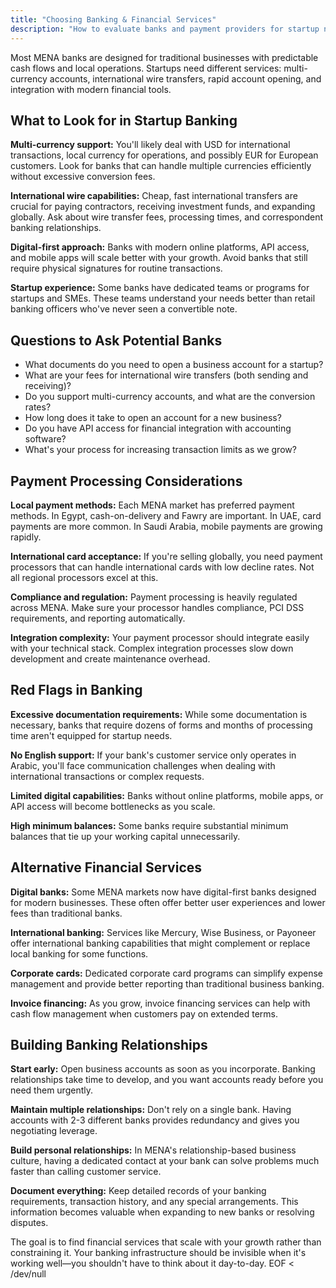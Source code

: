 ```yaml
---
title: "Choosing Banking & Financial Services"
description: "How to evaluate banks and payment providers for startup needs"
---
```


Most MENA banks are designed for traditional businesses with predictable cash flows and local operations. Startups need different services: multi-currency accounts, international wire transfers, rapid account opening, and integration with modern financial tools.

## What to Look for in Startup Banking

**Multi-currency support:** You'll likely deal with USD for international transactions, local currency for operations, and possibly EUR for European customers. Look for banks that can handle multiple currencies efficiently without excessive conversion fees.

**International wire capabilities:** Cheap, fast international transfers are crucial for paying contractors, receiving investment funds, and expanding globally. Ask about wire transfer fees, processing times, and correspondent banking relationships.

**Digital-first approach:** Banks with modern online platforms, API access, and mobile apps will scale better with your growth. Avoid banks that still require physical signatures for routine transactions.

**Startup experience:** Some banks have dedicated teams or programs for startups and SMEs. These teams understand your needs better than retail banking officers who've never seen a convertible note.

## Questions to Ask Potential Banks

- What documents do you need to open a business account for a startup?
- What are your fees for international wire transfers (both sending and receiving)?
- Do you support multi-currency accounts, and what are the conversion rates?
- How long does it take to open an account for a new business?
- Do you have API access for financial integration with accounting software?
- What's your process for increasing transaction limits as we grow?

## Payment Processing Considerations

**Local payment methods:** Each MENA market has preferred payment methods. In Egypt, cash-on-delivery and Fawry are important. In UAE, card payments are more common. In Saudi Arabia, mobile payments are growing rapidly.

**International card acceptance:** If you're selling globally, you need payment processors that can handle international cards with low decline rates. Not all regional processors excel at this.

**Compliance and regulation:** Payment processing is heavily regulated across MENA. Make sure your processor handles compliance, PCI DSS requirements, and reporting automatically.

**Integration complexity:** Your payment processor should integrate easily with your technical stack. Complex integration processes slow down development and create maintenance overhead.

## Red Flags in Banking

**Excessive documentation requirements:** While some documentation is necessary, banks that require dozens of forms and months of processing time aren't equipped for startup needs.

**No English support:** If your bank's customer service only operates in Arabic, you'll face communication challenges when dealing with international transactions or complex requests.

**Limited digital capabilities:** Banks without online platforms, mobile apps, or API access will become bottlenecks as you scale.

**High minimum balances:** Some banks require substantial minimum balances that tie up your working capital unnecessarily.

## Alternative Financial Services

**Digital banks:** Some MENA markets now have digital-first banks designed for modern businesses. These often offer better user experiences and lower fees than traditional banks.

**International banking:** Services like Mercury, Wise Business, or Payoneer offer international banking capabilities that might complement or replace local banking for some functions.

**Corporate cards:** Dedicated corporate card programs can simplify expense management and provide better reporting than traditional business banking.

**Invoice financing:** As you grow, invoice financing services can help with cash flow management when customers pay on extended terms.

## Building Banking Relationships

**Start early:** Open business accounts as soon as you incorporate. Banking relationships take time to develop, and you want accounts ready before you need them urgently.

**Maintain multiple relationships:** Don't rely on a single bank. Having accounts with 2-3 different banks provides redundancy and gives you negotiating leverage.

**Build personal relationships:** In MENA's relationship-based business culture, having a dedicated contact at your bank can solve problems much faster than calling customer service.

**Document everything:** Keep detailed records of your banking requirements, transaction history, and any special arrangements. This information becomes valuable when expanding to new banks or resolving disputes.

The goal is to find financial services that scale with your growth rather than constraining it. Your banking infrastructure should be invisible when it's working well—you shouldn't have to think about it day-to-day.
EOF < /dev/null